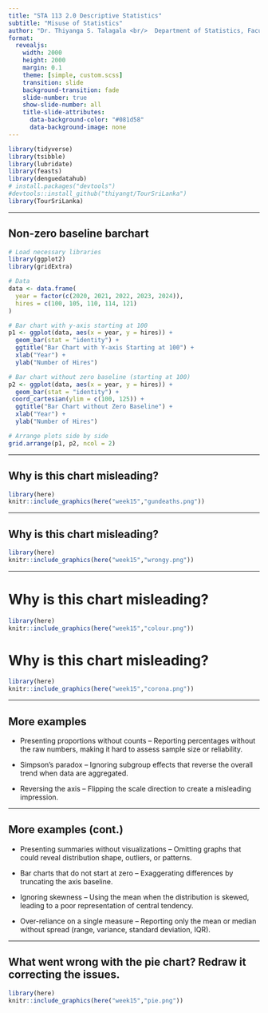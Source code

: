 ```yaml
---
title: "STA 113 2.0 Descriptive Statistics"
subtitle: "Misuse of Statistics"
author: "Dr. Thiyanga S. Talagala <br/>  Department of Statistics, Faculty of Applied Sciences <br/> University of Sri Jayewardenepura, Sri Lanka"
format:
  revealjs:
    width: 2000
    height: 2000
    margin: 0.1
    theme: [simple, custom.scss]
    transition: slide
    background-transition: fade
    slide-number: true
    show-slide-number: all
    title-slide-attributes: 
      data-background-color: "#081d58"
      data-background-image: none
---
```


```r
library(tidyverse)
library(tsibble)
library(lubridate)
library(feasts)
library(denguedatahub)
# install.packages("devtools")
#devtools::install_github("thiyangt/TourSriLanka")
library(TourSriLanka)
```

------------------------------------------------------------------------

## Non-zero baseline barchart

```r
# Load necessary libraries
library(ggplot2)
library(gridExtra)

# Data
data <- data.frame(
  year = factor(c(2020, 2021, 2022, 2023, 2024)),
  hires = c(100, 105, 110, 114, 121)
)

# Bar chart with y-axis starting at 100
p1 <- ggplot(data, aes(x = year, y = hires)) +
  geom_bar(stat = "identity") +
  ggtitle("Bar Chart with Y-axis Starting at 100") +
  xlab("Year") +
  ylab("Number of Hires")

# Bar chart without zero baseline (starting at 100)
p2 <- ggplot(data, aes(x = year, y = hires)) +
  geom_bar(stat = "identity") +
 coord_cartesian(ylim = c(100, 125)) +
  ggtitle("Bar Chart without Zero Baseline") +
  xlab("Year") +
  ylab("Number of Hires")

# Arrange plots side by side
grid.arrange(p1, p2, ncol = 2)

```

------------------------------------------------------------------------

## Why is this chart misleading?

```r
library(here)
knitr::include_graphics(here("week15","gundeaths.png"))
```

<!--inverted y-axis-->

------------------------------------------------------------------------

## Why is this chart misleading?

```r
library(here)
knitr::include_graphics(here("week15","wrongy.png"))
```

<!--See y-axis tick marks-->

------------------------------------------------------------------------

# Why is this chart misleading?

```r
library(here)
knitr::include_graphics(here("week15","colour.png"))
```

# Why is this chart misleading?

```r
library(here)
knitr::include_graphics(here("week15","corona.png"))
```

---

## More examples

- Presenting proportions without counts – Reporting percentages without the raw numbers, making it hard to assess sample size or reliability.

- Simpson’s paradox – Ignoring subgroup effects that reverse the overall trend when data are aggregated.

- Reversing the axis – Flipping the scale direction to create a misleading impression.

---

## More examples (cont.)

- Presenting summaries without visualizations – Omitting graphs that could reveal distribution shape, outliers, or patterns.

- Bar charts that do not start at zero – Exaggerating differences by truncating the axis baseline.

- Ignoring skewness – Using the mean when the distribution is skewed, leading to a poor representation of central tendency.

- Over-reliance on a single measure – Reporting only the mean or median without spread (range, variance, standard deviation, IQR).


---

## What went wrong with the pie chart? Redraw it correcting the issues.

```r
library(here)
knitr::include_graphics(here("week15","pie.png"))
```

